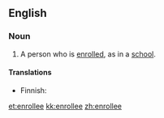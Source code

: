 ==English==

===Noun===
{{en-noun}}

# A person who is [[enroll]]ed, as in a [[school]].

====Translations====
{{trans-top|person who is enrolled}}
* Finnish: {{t|fi|ilmoittautuja}}
{{trans-mid}}
{{trans-bottom}}

[[et:enrollee]]
[[kk:enrollee]]
[[zh:enrollee]]